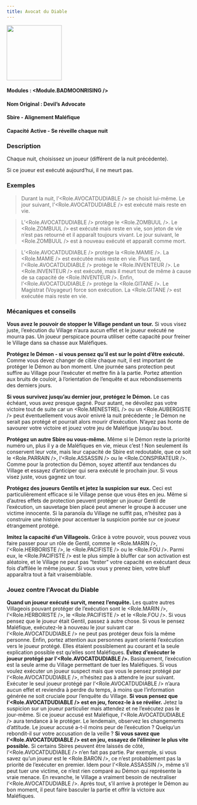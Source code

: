 ```yaml
---
title: Avocat du Diable
---
```



<img src='/img/blood-on-the-clocktower/roles/avocat-du-diable.png' height='150' />

#### Modules : <Module.BADMOONRISING />
#### Nom Original : Devil’s Advocate
#### Sbire - Alignement Maléfique
#### Capacité Active - Se réveille chaque nuit

### Description

Chaque nuit, choisissez un joueur (différent de la nuit précédente).

Si ce joueur est exécuté aujourd’hui, il ne meurt pas.

### Exemples

> Durant la nuit, l’<Role.AVOCATDUDIABLE /> se choisit lui-même. Le jour suivant, l’<Role.AVOCATDUDIABLE /> est exécuté mais reste en vie.

> L’<Role.AVOCATDUDIABLE /> protège le <Role.ZOMBUUL />. Le <Role.ZOMBUUL /> est exécuté mais reste en vie, son jeton de vie n’est pas retourné et il apparaît toujours vivant. Le jour suivant, le <Role.ZOMBUUL /> est à nouveau exécuté et apparaît comme mort.

> L’<Role.AVOCATDUDIABLE /> protège la <Role.MAMIE />. La <Role.MAMIE /> est exécutée mais reste en vie. Plus tard, l’<Role.AVOCATDUDIABLE /> protège le <Role.INVENTEUR />. Le <Role.INVENTEUR /> est exécuté, mais il meurt tout de même à cause de sa capacité de <Role.INVENTEUR />. Enfin, l’<Role.AVOCATDUDIABLE /> protège la <Role.GITANE />. Le Magistrat (Voyageur) force son exécution. La <Role.GITANE /> est exécutée mais reste en vie.

### Mécaniques et conseils

**Vous avez le pouvoir de stopper le Village pendant un tour.** Si vous visez juste, l’exécution du Village n’aura aucun effet et le joueur exécuté ne mourra pas. Un joueur perspicace pourra utiliser cette capacité pour freiner le Village dans sa chasse aux Maléfiques.

**Protégez le Démon - si vous pensez qu’il est sur le point d’être exécuté.** Comme vous devez changer de cible chaque nuit, il est important de protéger le Démon au bon moment. Une journée sans protection peut suffire au Village pour l’exécuter et mettre fin à la partie. Portez attention aux bruits de couloir, à l’orientation de l’enquête et aux rebondissements des derniers jours.

**Si vous survivez jusqu’au dernier jour, protégez le Démon.** Le cas échéant, vous avez presque gagné. Pour autant, ne dévoilez pas votre victoire tout de suite car un <Role.MENESTREL /> ou un <Role.AUBERGISTE /> peut éventuellement vous avoir enivré la nuit précédente ; le Démon ne serait pas protégé et pourrait alors mourir d’exécution. N’ayez pas honte de savourer votre victoire et jouez votre jeu de Maléfique jusqu’au bout.

**Protégez un autre Sbire ou vous-même.** Même si le Démon reste la priorité numéro un, plus il y a de Maléfiques en vie, mieux c’est ! Non seulement ils conservent leur vote, mais leur capacité de Sbire est redoutable, que ce soit le <Role.PARRAIN />, l’<Role.ASSASSIN /> ou le <Role.CONSPIRATEUR />. Comme pour la protection du Démon, soyez attentif aux tendances du Village et essayez d’anticiper qui sera exécuté le prochain jour. Si vous visez juste, vous gagnez un tour.

**Protégez des joueurs Gentils et jetez la suspicion sur eux.** Ceci est particulièrement efficace si le Village pense que vous êtes en jeu. Même si d’autres effets de protection peuvent protéger un joueur Gentil de l’exécution, un sauvetage bien placé peut amener le groupe à accuser une victime innocente. Si la paranoïa du Village ne suffit pas, n’hésitez pas à construire une histoire pour accentuer la suspicion portée sur ce joueur étrangement protégé.

**Imitez la capacité d’un Villageois.** Grâce à votre pouvoir, vous pouvez vous faire passer pour un rôle de Gentil, comme le <Role.MARIN />, l’<Role.HERBORISTE />, le <Role.PACIFISTE /> ou le <Role.FOU />. Parmi eux, le <Role.PACIFISTE /> est le plus simple à bluffer car son activation est aléatoire, et le Village ne peut pas “tester” votre capacité en exécutant deux fois d’affilée le même joueur. Si vous vous y prenez bien, votre bluff apparaîtra tout à fait vraisemblable.


### Jouez contre l'Avocat du Diable
**Quand un joueur exécuté survit, menez l’enquête.** Les quatre autres Villageois pouvant protéger de l’exécution sont le <Role.MARIN />, l’<Role.HERBORISTE />, le <Role.PACIFISTE /> et le <Role.FOU />. Si vous pensez que le joueur était Gentil, passez à autre chose. Si vous le pensez Maléfique, exécutez-le à nouveau le jour suivant car l’<Role.AVOCATDUDIABLE /> ne peut pas protéger deux fois la même personne. Enfin, portez attention aux personnes ayant orienté l’exécution vers le joueur protégé. Elles étaient possiblement au courant et la seule explication possible est qu’elles sont Maléfiques.
**Évitez d’exécuter le joueur protégé par l’<Role.AVOCATDUDIABLE />.** Basiquement, l’exécution est la seule arme du Village permettant de tuer les Maléfiques. Si vous voulez exécuter un joueur suspect mais que vous le pensez protégé par l’<Role.AVOCATDUDIABLE />, n’hésitez pas à attendre le jour suivant. Exécuter le seul joueur protégé par l’<Role.AVOCATDUDIABLE /> n’aura aucun effet et reviendra à perdre du temps, à moins que l’information générée ne soit cruciale pour l’enquête du Village.
**Si vous pensez que l’<Role.AVOCATDUDIABLE /> est en jeu, forcez-le à se révéler.** Jetez la suspicion sur un joueur particulier mais attendez et ne l’exécutez pas le jour-même. Si ce joueur accusé est Maléfique, l’<Role.AVOCATDUDIABLE /> aura tendance à le protéger. Le lendemain, observez les changements d’attitude. Le joueur accusé a-t-il moins peur de l’exécution ? Quelqu’un rebondit-il sur votre accusation de la veille ?
**Si vous savez que l’<Role.AVOCATDUDIABLE /> est en jeu, essayez de l’éliminer le plus vite possible.** Si certains Sbires peuvent être laissés de côté, l’<Role.AVOCATDUDIABLE /> n’en fait pas partie. Par exemple, si vous savez qu’un joueur est le <Role.BARON />, ce n’est probablement pas la priorité de l’exécuter en premier. Idem pour l’<Role.ASSASSIN />, même s’il peut tuer une victime, ce n’est rien comparé au Démon qui représente la vraie menace. En revanche, le Village a vraiment besoin de neutraliser l’<Role.AVOCATDUDIABLE />. Après tout, s’il arrive à protéger le Démon au bon moment, il peut faire basculer la partie et offrir la victoire aux Maléfiques.
